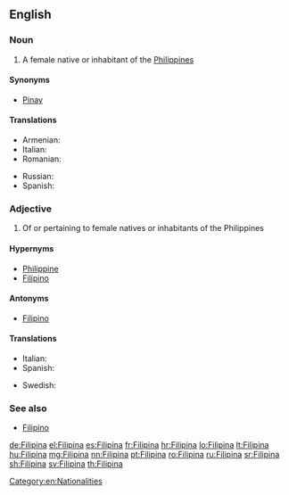 {{also|filipina}}
==English==

===Noun===
{{en-noun}}

# A female native or inhabitant of the [[Philippines]]

====Synonyms====
* [[Pinay]]

====Translations====
{{trans-top|A female native or inhabitant of the Philippines}}
* Armenian: {{t|hy|ֆիլիպինուհի}}
* Italian: {{t|it|filippina|f}}
* Romanian: {{t+|ro|filipineză|f}}
{{trans-mid}}
* Russian: {{t+|ru|филиппинка|f}}
* Spanish: {{t|es|filipina|f}}
{{trans-bottom}}

===Adjective===
{{en-adj|-}}

# Of or pertaining to female natives or inhabitants of the Philippines

====Hypernyms====
* [[Philippine]]
* [[Filipino]]

====Antonyms====
* [[Filipino]]

====Translations====
{{trans-top|Of or pertaining to female natives or inhabitants of the Philippines}}
* Italian: {{t|it|filippina}}
* Spanish: {{t|es|filipina|f}}
{{trans-mid}}
* Swedish: {{t+|sv|filippinsk}} {{qualifier|not gender-specific}}
{{trans-bottom}}

===See also===
* [[Filipino]]

[[Category:en:Nationalities]]

[[de:Filipina]]
[[el:Filipina]]
[[es:Filipina]]
[[fr:Filipina]]
[[hr:Filipina]]
[[lo:Filipina]]
[[lt:Filipina]]
[[hu:Filipina]]
[[mg:Filipina]]
[[nn:Filipina]]
[[pt:Filipina]]
[[ro:Filipina]]
[[ru:Filipina]]
[[sr:Filipina]]
[[sh:Filipina]]
[[sv:Filipina]]
[[th:Filipina]]